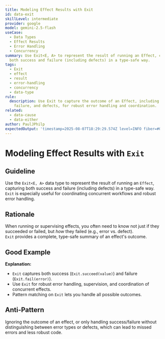 ```yaml
---
title: Modeling Effect Results with Exit
id: data-exit
skillLevel: intermediate
provider: google
model: gemini-2.5-flash
useCase:
  - Data Types
  - Effect Results
  - Error Handling
  - Concurrency
summary: Use Exit<E, A> to represent the result of running an Effect, capturing
  both success and failure (including defects) in a type-safe way.
tags:
  - Exit
  - effect
  - result
  - error-handling
  - concurrency
  - data-type
rule:
  description: Use Exit to capture the outcome of an Effect, including success,
    failure, and defects, for robust error handling and coordination.
related:
  - data-cause
  - data-either
author: PaulJPhilp
expectedOutput: 'timestamp=2025-08-07T18:29:29.574Z level=INFO fiber=#0 message="Success: 42"'
---
```


# Modeling Effect Results with `Exit`

## Guideline

Use the `Exit<E, A>` data type to represent the result of running an `Effect`, capturing both success and failure (including defects) in a type-safe way.  
`Exit` is especially useful for coordinating concurrent workflows and robust error handling.

## Rationale

When running or supervising effects, you often need to know not just if they succeeded or failed, but *how* they failed (e.g., error vs. defect).  
`Exit` provides a complete, type-safe summary of an effect's outcome.

## Good Example

<Example path="./src/data-exit.ts" />

**Explanation:**  
- `Exit` captures both success (`Exit.succeed(value)`) and failure (`Exit.fail(error)`).
- Use `Exit` for robust error handling, supervision, and coordination of concurrent effects.
- Pattern matching on `Exit` lets you handle all possible outcomes.

## Anti-Pattern

Ignoring the outcome of an effect, or only handling success/failure without distinguishing between error types or defects, which can lead to missed errors and less robust code.
